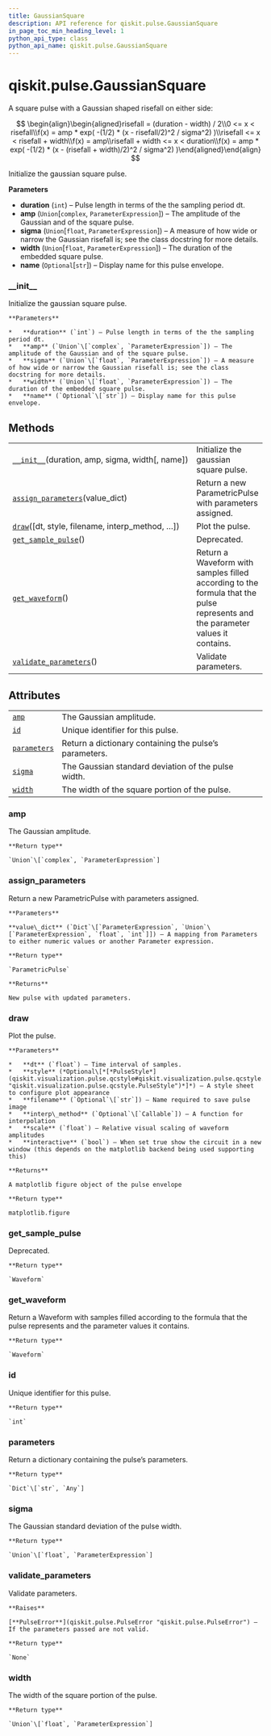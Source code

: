 ```yaml
---
title: GaussianSquare
description: API reference for qiskit.pulse.GaussianSquare
in_page_toc_min_heading_level: 1
python_api_type: class
python_api_name: qiskit.pulse.GaussianSquare
---
```


<span id="qiskit-pulse-gaussiansquare" />

# qiskit.pulse.GaussianSquare

<Class id="qiskit.pulse.GaussianSquare" isDedicatedPage={true} github="https://github.com/qiskit/qiskit/tree/stable/0.16/qiskit/pulse/library/parametric_pulses.py" signature="GaussianSquare(duration, amp, sigma, width, name=None)" modifiers="class">
  A square pulse with a Gaussian shaped risefall on either side:

$$
\begin{align}\begin{aligned}risefall = (duration - width) / 2\\0 <= x < risefall\\f(x) = amp * exp( -(1/2) * (x - risefall/2)^2 / sigma^2) )\\risefall <= x < risefall + width\\f(x) = amp\\risefall + width <= x < duration\\f(x) = amp * exp( -(1/2) * (x - (risefall + width)/2)^2 / sigma^2) )\end{aligned}\end{align} 
$$

  Initialize the gaussian square pulse.

  **Parameters**

  *   **duration** (`int`) – Pulse length in terms of the the sampling period dt.
  *   **amp** (`Union`\[`complex`, `ParameterExpression`]) – The amplitude of the Gaussian and of the square pulse.
  *   **sigma** (`Union`\[`float`, `ParameterExpression`]) – A measure of how wide or narrow the Gaussian risefall is; see the class docstring for more details.
  *   **width** (`Union`\[`float`, `ParameterExpression`]) – The duration of the embedded square pulse.
  *   **name** (`Optional`\[`str`]) – Display name for this pulse envelope.

  ### \_\_init\_\_

  <Function id="qiskit.pulse.GaussianSquare.__init__" signature="__init__(duration, amp, sigma, width, name=None)">
    Initialize the gaussian square pulse.

    **Parameters**

    *   **duration** (`int`) – Pulse length in terms of the the sampling period dt.
    *   **amp** (`Union`\[`complex`, `ParameterExpression`]) – The amplitude of the Gaussian and of the square pulse.
    *   **sigma** (`Union`\[`float`, `ParameterExpression`]) – A measure of how wide or narrow the Gaussian risefall is; see the class docstring for more details.
    *   **width** (`Union`\[`float`, `ParameterExpression`]) – The duration of the embedded square pulse.
    *   **name** (`Optional`\[`str`]) – Display name for this pulse envelope.
  </Function>

  ## Methods

  |                                                                                                                                    |                                                                                                                                |
  | ---------------------------------------------------------------------------------------------------------------------------------- | ------------------------------------------------------------------------------------------------------------------------------ |
  | [`__init__`](#qiskit.pulse.GaussianSquare.__init__ "qiskit.pulse.GaussianSquare.__init__")(duration, amp, sigma, width\[, name])   | Initialize the gaussian square pulse.                                                                                          |
  | [`assign_parameters`](#qiskit.pulse.GaussianSquare.assign_parameters "qiskit.pulse.GaussianSquare.assign_parameters")(value\_dict) | Return a new ParametricPulse with parameters assigned.                                                                         |
  | [`draw`](#qiskit.pulse.GaussianSquare.draw "qiskit.pulse.GaussianSquare.draw")(\[dt, style, filename, interp\_method, …])          | Plot the pulse.                                                                                                                |
  | [`get_sample_pulse`](#qiskit.pulse.GaussianSquare.get_sample_pulse "qiskit.pulse.GaussianSquare.get_sample_pulse")()               | Deprecated.                                                                                                                    |
  | [`get_waveform`](#qiskit.pulse.GaussianSquare.get_waveform "qiskit.pulse.GaussianSquare.get_waveform")()                           | Return a Waveform with samples filled according to the formula that the pulse represents and the parameter values it contains. |
  | [`validate_parameters`](#qiskit.pulse.GaussianSquare.validate_parameters "qiskit.pulse.GaussianSquare.validate_parameters")()      | Validate parameters.                                                                                                           |

  ## Attributes

  |                                                                                                  |                                                        |
  | ------------------------------------------------------------------------------------------------ | ------------------------------------------------------ |
  | [`amp`](#qiskit.pulse.GaussianSquare.amp "qiskit.pulse.GaussianSquare.amp")                      | The Gaussian amplitude.                                |
  | [`id`](#qiskit.pulse.GaussianSquare.id "qiskit.pulse.GaussianSquare.id")                         | Unique identifier for this pulse.                      |
  | [`parameters`](#qiskit.pulse.GaussianSquare.parameters "qiskit.pulse.GaussianSquare.parameters") | Return a dictionary containing the pulse’s parameters. |
  | [`sigma`](#qiskit.pulse.GaussianSquare.sigma "qiskit.pulse.GaussianSquare.sigma")                | The Gaussian standard deviation of the pulse width.    |
  | [`width`](#qiskit.pulse.GaussianSquare.width "qiskit.pulse.GaussianSquare.width")                | The width of the square portion of the pulse.          |

  ### amp

  <Attribute id="qiskit.pulse.GaussianSquare.amp">
    The Gaussian amplitude.

    **Return type**

    `Union`\[`complex`, `ParameterExpression`]
  </Attribute>

  ### assign\_parameters

  <Function id="qiskit.pulse.GaussianSquare.assign_parameters" signature="assign_parameters(value_dict)">
    Return a new ParametricPulse with parameters assigned.

    **Parameters**

    **value\_dict** (`Dict`\[`ParameterExpression`, `Union`\[`ParameterExpression`, `float`, `int`]]) – A mapping from Parameters to either numeric values or another Parameter expression.

    **Return type**

    `ParametricPulse`

    **Returns**

    New pulse with updated parameters.
  </Function>

  ### draw

  <Function id="qiskit.pulse.GaussianSquare.draw" signature="draw(dt=1, style=None, filename=None, interp_method=None, scale=1, interactive=False)">
    Plot the pulse.

    **Parameters**

    *   **dt** (`float`) – Time interval of samples.
    *   **style** (*Optional\[*[*PulseStyle*](qiskit.visualization.pulse.qcstyle#qiskit.visualization.pulse.qcstyle.PulseStyle "qiskit.visualization.pulse.qcstyle.PulseStyle")*]*) – A style sheet to configure plot appearance
    *   **filename** (`Optional`\[`str`]) – Name required to save pulse image
    *   **interp\_method** (`Optional`\[`Callable`]) – A function for interpolation
    *   **scale** (`float`) – Relative visual scaling of waveform amplitudes
    *   **interactive** (`bool`) – When set true show the circuit in a new window (this depends on the matplotlib backend being used supporting this)

    **Returns**

    A matplotlib figure object of the pulse envelope

    **Return type**

    matplotlib.figure
  </Function>

  ### get\_sample\_pulse

  <Function id="qiskit.pulse.GaussianSquare.get_sample_pulse" signature="get_sample_pulse()">
    Deprecated.

    **Return type**

    `Waveform`
  </Function>

  ### get\_waveform

  <Function id="qiskit.pulse.GaussianSquare.get_waveform" signature="get_waveform()">
    Return a Waveform with samples filled according to the formula that the pulse represents and the parameter values it contains.

    **Return type**

    `Waveform`
  </Function>

  ### id

  <Attribute id="qiskit.pulse.GaussianSquare.id">
    Unique identifier for this pulse.

    **Return type**

    `int`
  </Attribute>

  ### parameters

  <Attribute id="qiskit.pulse.GaussianSquare.parameters">
    Return a dictionary containing the pulse’s parameters.

    **Return type**

    `Dict`\[`str`, `Any`]
  </Attribute>

  ### sigma

  <Attribute id="qiskit.pulse.GaussianSquare.sigma">
    The Gaussian standard deviation of the pulse width.

    **Return type**

    `Union`\[`float`, `ParameterExpression`]
  </Attribute>

  ### validate\_parameters

  <Function id="qiskit.pulse.GaussianSquare.validate_parameters" signature="validate_parameters()">
    Validate parameters.

    **Raises**

    [**PulseError**](qiskit.pulse.PulseError "qiskit.pulse.PulseError") – If the parameters passed are not valid.

    **Return type**

    `None`
  </Function>

  ### width

  <Attribute id="qiskit.pulse.GaussianSquare.width">
    The width of the square portion of the pulse.

    **Return type**

    `Union`\[`float`, `ParameterExpression`]
  </Attribute>
</Class>

